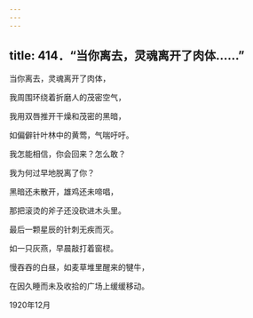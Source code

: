 ```yaml
---
---
---
```

title: 414．“当你离去，灵魂离开了肉体……”
---




当你离去，灵魂离开了肉体，

我周围环绕着折磨人的茂密空气，

我用双唇推开干燥和茂密的黑暗，

如偏僻针叶林中的黄莺，气喘吁吁。

我怎能相信，你会回来？怎么敢？

我为何过早地脱离了你？

黑暗还未散开，雄鸡还未啼唱，

那把滚烫的斧子还没砍进木头里。

最后一颗星辰的针刺无疾而灭。

如一只灰燕，早晨敲打着窗棂。

慢吞吞的白昼，如麦草堆里醒来的犍牛，

在因久睡而未及收拾的广场上缓缓移动。

1920年12月